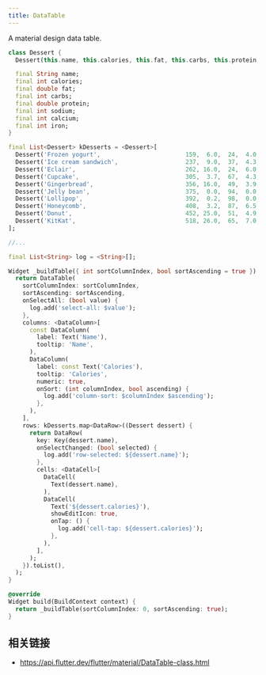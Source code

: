 ```yaml
---
title: DataTable
---
```


A material design data table.

```dart liveslice=DataTable height=600px
class Dessert {
  Dessert(this.name, this.calories, this.fat, this.carbs, this.protein, this.sodium, this.calcium, this.iron);

  final String name;
  final int calories;
  final double fat;
  final int carbs;
  final double protein;
  final int sodium;
  final int calcium;
  final int iron;
}

final List<Dessert> kDesserts = <Dessert>[
  Dessert('Frozen yogurt',                        159,  6.0,  24,  4.0,  87, 14,  1),
  Dessert('Ice cream sandwich',                   237,  9.0,  37,  4.3, 129,  8,  1),
  Dessert('Eclair',                               262, 16.0,  24,  6.0, 337,  6,  7),
  Dessert('Cupcake',                              305,  3.7,  67,  4.3, 413,  3,  8),
  Dessert('Gingerbread',                          356, 16.0,  49,  3.9, 327,  7, 16),
  Dessert('Jelly bean',                           375,  0.0,  94,  0.0,  50,  0,  0),
  Dessert('Lollipop',                             392,  0.2,  98,  0.0,  38,  0,  2),
  Dessert('Honeycomb',                            408,  3.2,  87,  6.5, 562,  0, 45),
  Dessert('Donut',                                452, 25.0,  51,  4.9, 326,  2, 22),
  Dessert('KitKat',                               518, 26.0,  65,  7.0,  54, 12,  6),
];

//...

final List<String> log = <String>[];

Widget _buildTable({ int sortColumnIndex, bool sortAscending = true }) {
  return DataTable(
    sortColumnIndex: sortColumnIndex,
    sortAscending: sortAscending,
    onSelectAll: (bool value) {
      log.add('select-all: $value');
    },
    columns: <DataColumn>[
      const DataColumn(
        label: Text('Name'),
        tooltip: 'Name',
      ),
      DataColumn(
        label: const Text('Calories'),
        tooltip: 'Calories',
        numeric: true,
        onSort: (int columnIndex, bool ascending) {
          log.add('column-sort: $columnIndex $ascending');
        },
      ),
    ],
    rows: kDesserts.map<DataRow>((Dessert dessert) {
      return DataRow(
        key: Key(dessert.name),
        onSelectChanged: (bool selected) {
          log.add('row-selected: ${dessert.name}');
        },
        cells: <DataCell>[
          DataCell(
            Text(dessert.name),
          ),
          DataCell(
            Text('${dessert.calories}'),
            showEditIcon: true,
            onTap: () {
              log.add('cell-tap: ${dessert.calories}');
            },
          ),
        ],
      );
    }).toList(),
  );
}

@override
Widget build(BuildContext context) {
  return _buildTable(sortColumnIndex: 0, sortAscending: true);
}
```

## 相关链接

- https://api.flutter.dev/flutter/material/DataTable-class.html
